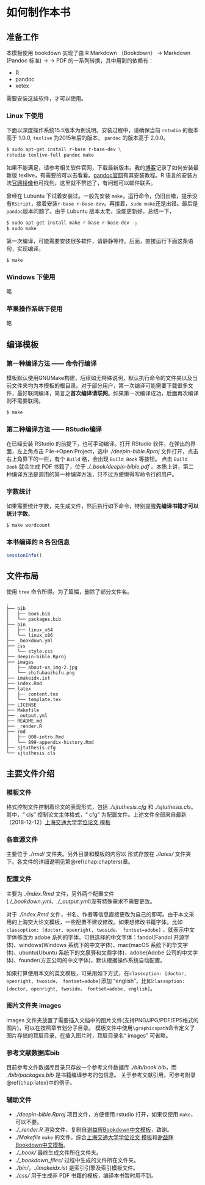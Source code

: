 # 如何制作本书 {#chap:makebook}

## 准备工作

本模板使用 bookdown 实现了由 R Markdown （Bookdown） -> Markdown (Pandoc 标准) -> \LaTeX -> PDF 的一系列转换，其中用到的依赖有：

- R
- pandoc
- xetex

需要安装这些软件，才可以使用。

### Linux 下使用

下面以深度操作系统15.5版本为例说明。安装过程中，请确保当前 `rstudio` 的版本高于 1.0.0, `texlive` 为2015年后的版本， `pandoc` 的版本高于 2.0.0。

```.bash
$ sudo apt-get install r-base r-base-dev \
rstudio texlive-full pandoc make
```

如果不能满足，请参考相关软件官网，下载最新版本。我的[博客](https://my.oschina.net/bubifengyun/blog/1936119)记录了如何安装最新版 texlive，有需要的可以去看看。[pandoc官网](https://github.com/jgm/pandoc/blob/master/INSTALL.md)有其安装教程。R 语言的安装方法[官网镜像](https://mirrors.tuna.tsinghua.edu.cn/CRAN/)也可找到，这里就不赘述了，有问题可以邮件联系。

曾经在 Lubuntu 下试着安装过。一般先安装 `make`，运行命令，仍旧出错，提示没有`RScript`，接着安装`r-base r-base-dev`。再接着，`sudo make`还是出错。最后是`pandoc`版本问题了。由于 Lubuntu 版本太老，没能更新好。总结一下，

```.bash
$ sudo apt-get install make r-base r-base-dev -y
$ sudo make
```
第一次编译，可能需要安装很多软件，请静静等待。后面，直接运行下面这条语句，实现编译。

```.bash
$ make
```

### Windows 下使用

略

### 苹果操作系统下使用

略

## 编译模板

### 第一种编译方法 —— 命令行编译

模板默认使用GNUMake构建，后续如无特殊说明，默认执行命令的文件夹以及当前文件夹均为本模板的根目录。对于部分用户，第一次编译可能需要下载很多文件，最好联网编译，简言之**首次编译请联网**。如果第一次编译成功，后面再次编译则不需要联网。

```.bash
$ make
```
### 第二种编译方法 —— RStudio编译

在已经安装 RStudio 的前提下，也可手动编译。打开 RStudio 软件，在弹出的界面，左上角点击 File->Open Project，选中 *./deepin-bible.Rproj* 文件打开，点击右上角靠下的一栏，有个 `Build` 格，会出现 `Build Book` 等按钮。
点击 `Build Book` 就会生成 PDF 书籍了，位于 *./\_book/deepin-bible.pdf* 。本质上讲，第二种编译方法是调用的第一种编译方法，只不过方便懒得写命令行的用户。

### 字数统计

如果需要统计字数，先生成文件，然后执行如下命令，特别提醒**先编译书籍才可以统计字数**。

```.bash
$ make wordcount
```

### 本书编译的 R 各包信息

```r
sessionInfo()
```

## 文件布局

使用 `tree` 命令所得。为了篇幅，删除了部分文件名。

```.block2
.
├── bib
│   ├── book.bib
│   └── packages.bib
├── bin
│   ├── linux_x64
│   └── linux_x86
├── _bookdown.yml
├── css
│   └── style.css
├── deepin-bible.Rproj
├── images
│   ├── about-us_img-2.jpg
│   └── zhifubaozhifu.png
├── imakeidx.ist
├── index.Rmd
├── latex
│   ├── content.tex
│   └── template.tex
├── LICENSE
├── Makefile
├── _output.yml
├── README.md
├── _render.R
├── rmd
│   ├── 000-intro.Rmd
│   └── 899-appendix-history.Rmd
├── sjtuthesis.cfg
└── sjtuthesis.cls

```

## 主要文件介绍

### \LaTeX 模板文件

格式控制文件控制着论文的表现形式，包括 *./sjtuthesis.cfg* 和 *./sjtuthesis.cls*。
其中，“ cls” 控制论文主体格式，“ cfg” 为配置文件。上述文件全部来自最新（2018-12-12）[上海交通大学学位论文 \LaTeX 模板](https://github.com/sjtug/SJTUThesis)

### 各章源文件

主要位于 *./rmd/* 文件夹。另外目录和模板的内容以 \LaTeX 形式存放在 *./latex/* 文件夹下。各文件的详细说明见第\@ref(chap:chapters)章。

### 配置文件

主要为 *./index.Rmd* 文件，另外两个配置文件(*./\_bookdown.yml*、*./\_output.yml*)没有特殊需求不需要更改。

对于 *./index.Rmd* 文件，书名、作者等信息直接更改为自己的即可。由于本文采用的上海交大论文模板，一些配置不建议修改。如果想修改书籍字体，比如 `classoption: [doctor, openright, twoside， fontset=adobe]` ，就表示中文字体修改为 adobe 系列的字体。可供选择的中文字体：fandol(Fandol 开源字体)、windows(Windows 系统下的中文字体)、mac(macOS 系统下的华文字体)、ubuntu(Ubuntu 系统下的文泉驿和文鼎字体)、adobe(Adobe 公司的中文字体)、founder(方正公司的中文字体)，默认根据操作系统自动配置。

如果打算使用本文的英文模板，可采用如下方式，在`classoption: [doctor, openright, twoside， fontset=adobe]`添加 "english"，比如`classoption: [doctor, openright, twoside， fontset=adobe, english]`。

### 图片文件夹 images {#intro:fig}

images 文件夹放置了需要插入文档中的图片文件(支持PNG/JPG/PDF/EPS格式的图片)，可以在按照章节划分子目录。
模板文件中使用`\graphicspath`命令定义了图片存储的顶层目录，在插入图片时，顶层目录名“ images” 可省略。

### 参考文献数据库bib {#intro:bib}

目前参考文件数据库目录只存放一个参考文件数据库 *./bib/book.bib*，而 *./bib/packages.bib* 是书籍编译参考的包信息。
关于参考文献引用，可参考附录\@ref(chap:latex)中的例子。

### 辅助文件

- *./deepin-bible.Rproj* 项目文件，方便使用 rstudio 打开，如果仅使用 `make`，可以不要。
- *./\_render.R* 渲染文件，复制自[谢益辉Bookdown中文模板](https://github.com/yihui/bookdown-chinese)，致谢。
- *./Makefile* `make` 的文件，综合[上海交通大学学位论文 \LaTeX 模板](https://github.com/sjtug/SJTUThesis)和[谢益辉Bookdown中文模板](https://github.com/yihui/bookdown-chinese)。
- *./\_book/* 最终生成文件所在文件夹。
- *./\_bookdown\_files/* 过程中生成的文件所在文件夹。
- *./bin/*，*./imakeidx.ist* 是索引引擎及索引模板文件。
- *./css/* 用于生成非 PDF 书籍的模板，编译本书暂时用不到。

